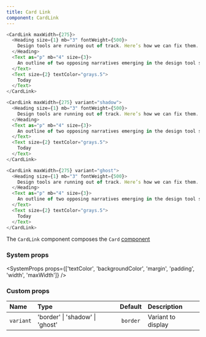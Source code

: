 ```yaml
---
title: Card Link
component: CardLink
---
```


```js live=true
<CardLink maxWidth={275}>
  <Heading size={1} mb="3" fontWeight={500}>
    Design tools are running out of track. Here’s how we can fix them.
  </Heading>
  <Text as="p" mb="4" size={3}>
    An outline of two opposing narratives emerging in the design tool space.
  </Text>
  <Text size={2} textColor="grays.5">
    Today
  </Text>
</CardLink>
```

```js live=true
<CardLink maxWidth={275} variant="shadow">
  <Heading size={1} mb="3" fontWeight={500}>
    Design tools are running out of track. Here’s how we can fix them.
  </Heading>
  <Text as="p" mb="4" size={3}>
    An outline of two opposing narratives emerging in the design tool space.
  </Text>
  <Text size={2} textColor="grays.5">
    Today
  </Text>
</CardLink>
```

```js live=true
<CardLink maxWidth={275} variant="ghost">
  <Heading size={1} mb="3" fontWeight={500}>
    Design tools are running out of track. Here’s how we can fix them.
  </Heading>
  <Text as="p" mb="4" size={3}>
    An outline of two opposing narratives emerging in the design tool space.
  </Text>
  <Text size={2} textColor="grays.5">
    Today
  </Text>
</CardLink>
```

The `CardLink` component composes the `Card` [component](/docs/card)

### System props

<SystemProps props={['textColor', 'backgroundColor', 'margin', 'padding', 'width', 'maxWidth']} />

### Custom props

| Name      | Type                            | Default  | Description        |
| :-------- | :------------------------------ | :------: | :----------------- |
| `variant` | 'border' \| 'shadow' \| 'ghost' | `border` | Variant to display |
